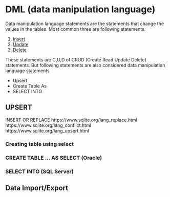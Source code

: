 # DML (data manipulation language)

Data manipulation language statements are the statements that change the values in the tables.
Most common three are following statements.

1. [Insert](sql-DML-insert-en.qmd)
2. [Update](sql-DML-update-en.qmd)
3. [Delete](sql-DML-delete-en.qmd)


These statements are C,U,D of CRUD (Create Read Update Delete) statements.
But following statements are also considered data manipulation language statements

- Upsert
- Create Table As
- SELECT INTO



## UPSERT

INSERT OR REPLACE
https://www.sqlite.org/lang_replace.html
https://www.sqlite.org/lang_conflict.html
https://www.sqlite.org/lang_upsert.html




### Creating table using select

### CREATE TABLE ... AS SELECT (Oracle)
### SELECT INTO (SQL Server)


## Data Import/Export


